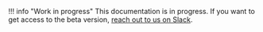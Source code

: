 !!! info "Work in progress"
    This documentation is in progress. If you want to get access to the beta version, [reach out to us on Slack](https://join.slack.com/t/mindsdbcommunity/shared_invite/zt-o8mrmx3l-5ai~5H66s6wlxFfBMVI6wQ).